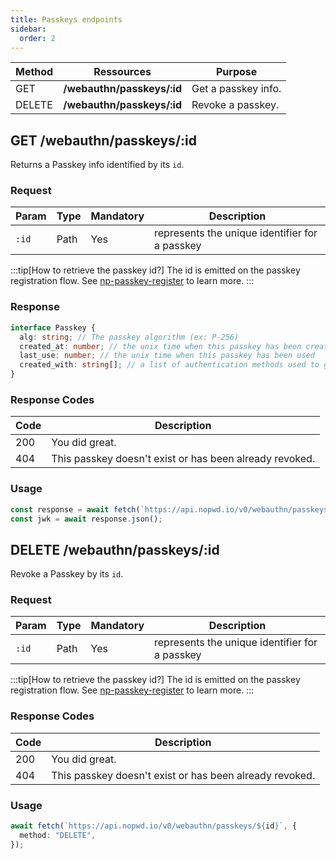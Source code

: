 ```yaml
---
title: Passkeys endpoints
sidebar:
  order: 2
---
```


| Method | Ressources                  | Purpose             |
| ------ | --------------------------- | ------------------- |
| GET    | **/webauthn/passkeys/\:id** | Get a passkey info. |
| DELETE | **/webauthn/passkeys/\:id** | Revoke a passkey.   |

## GET /webauthn/passkeys/\:id

Returns a Passkey info identified by its `id`.

### Request

| Param | Type | Mandatory | Description                                    |
| ----- | ---- | --------- | ---------------------------------------------- |
| `:id` | Path | Yes       | represents the unique identifier for a passkey |

:::tip[How to retrieve the passkey id?]
The id is emitted on the passkey registration flow.
See [np-passkey-register](/reference/components/np-passkey-register) to learn more.
:::

### Response

```ts
interface Passkey {
  alg: string; // The passkey algorithm (ex: P-256)
  created_at: number; // the unix time when this passkey has been created
  last_use: number; // the unix time when this passkey has been used
  created_with: string[]; // a list of authentication methods used to generate this passkey
}
```

### Response Codes

| Code | Description                                             |
| ---- | ------------------------------------------------------- |
| 200  | You did great.                                          |
| 404  | This passkey doesn't exist or has been already revoked. |

### Usage

```ts
const response = await fetch(`https://api.nopwd.io/v0/webauthn/passkeys/${id}`);
const jwk = await response.json();
```

## DELETE /webauthn/passkeys/\:id

Revoke a Passkey by its `id`.

### Request

| Param | Type | Mandatory | Description                                    |
| ----- | ---- | --------- | ---------------------------------------------- |
| `:id` | Path | Yes       | represents the unique identifier for a passkey |

:::tip[How to retrieve the passkey id?]
The id is emitted on the passkey registration flow.
See [np-passkey-register](/reference/components/np-passkey-register) to learn more.
:::

### Response Codes

| Code | Description                                             |
| ---- | ------------------------------------------------------- |
| 200  | You did great.                                          |
| 404  | This passkey doesn't exist or has been already revoked. |

### Usage

```ts
await fetch(`https://api.nopwd.io/v0/webauthn/passkeys/${id}`, {
  method: "DELETE",
});
```
